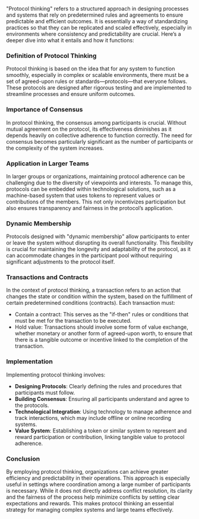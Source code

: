 "Protocol thinking" refers to a structured approach in designing processes and systems that rely on predetermined rules and agreements to ensure predictable and efficient outcomes. It is essentially a way of standardizing practices so that they can be replicated and scaled effectively, especially in environments where consistency and predictability are crucial. Here’s a deeper dive into what it entails and how it functions:

### Definition of Protocol Thinking

Protocol thinking is based on the idea that for any system to function smoothly, especially in complex or scalable environments, there must be a set of agreed-upon rules or standards—protocols—that everyone follows. These protocols are designed after rigorous testing and are implemented to streamline processes and ensure uniform outcomes.

### Importance of Consensus

In protocol thinking, the consensus among participants is crucial. Without mutual agreement on the protocol, its effectiveness diminishes as it depends heavily on collective adherence to function correctly. The need for consensus becomes particularly significant as the number of participants or the complexity of the system increases.

### Application in Larger Teams

In larger groups or organizations, maintaining protocol adherence can be challenging due to the diversity of viewpoints and interests. To manage this, protocols can be embedded within technological solutions, such as a machine-based system that uses tokens to represent values or contributions of the members. This not only incentivizes participation but also ensures transparency and fairness in the protocol’s application.

### Dynamic Membership

Protocols designed with "dynamic membership" allow participants to enter or leave the system without disrupting its overall functionality. This flexibility is crucial for maintaining the longevity and adaptability of the protocol, as it can accommodate changes in the participant pool without requiring significant adjustments to the protocol itself.

### Transactions and Contracts

In the context of protocol thinking, a transaction refers to an action that changes the state or condition within the system, based on the fulfillment of certain predetermined conditions (contracts). Each transaction must:

- Contain a contract: This serves as the "if-then" rules or conditions that must be met for the transaction to be executed.
- Hold value: Transactions should involve some form of value exchange, whether monetary or another form of agreed-upon worth, to ensure that there is a tangible outcome or incentive linked to the completion of the transaction.

### Implementation

Implementing protocol thinking involves:

- **Designing Protocols**: Clearly defining the rules and procedures that participants must follow.
- **Building Consensus**: Ensuring all participants understand and agree to the protocols.
- **Technological Integration**: Using technology to manage adherence and track interactions, which may include offline or online recording systems.
- **Value System**: Establishing a token or similar system to represent and reward participation or contribution, linking tangible value to protocol adherence.

### Conclusion

By employing protocol thinking, organizations can achieve greater efficiency and predictability in their operations. This approach is especially useful in settings where coordination among a large number of participants is necessary. While it does not directly address conflict resolution, its clarity and the fairness of the process help minimize conflicts by setting clear expectations and rewards. This makes protocol thinking an essential strategy for managing complex systems and large teams effectively.
